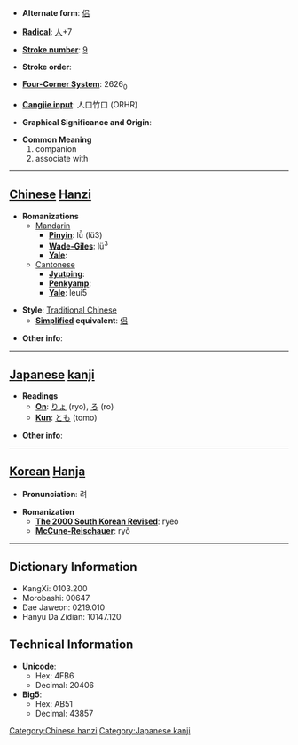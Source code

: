 * '''Alternate form''': [[侣]]

* '''[[Wiktionary:Chinese radical index| Radical]]''': [[Wiktionary:Chinese radical index 人|人]]+7

* '''[[Wiktionary:Chinese total strokes index|Stroke number]]''': [[Wiktionary:Chinese total strokes index 9|9]]

* '''Stroke order''': 

* '''[[Wiktionary:Chinese four corner index|Four-Corner System]]''': 2626<sub>0</sub>

* '''[[Wiktionary:Chinese Cangjie index|Cangjie input]]''': 人口竹口 (ORHR)

* '''Graphical Significance and Origin''': 

* '''Common Meaning'''
*#companion
*# associate with


----

== [[Chinese]] [[Hanzi]] ==

* '''Romanizations'''
** [[Mandarin]]
*** '''[[Pinyin]]''': lǚ (lü3)
*** '''[[Wade-Giles]]''': lü<sup>3</sup>
*** '''[[Yale]]''': 
**[[Cantonese]]
***'''[[Jyutping]]''':
***'''[[Penkyamp]]''': 
***'''[[Yale]]''': leui5

* '''Style''': [[Traditional Chinese]] 
** '''[[Simplified Chinese|Simplified]] equivalent''': [[侣]]

* '''Other info''': 

----

== [[Japanese]] [[kanji]] ==

* '''Readings'''
** '''[[On]]''': [[りょ]] (ryo), [[ろ]] (ro)
** '''[[Kun]]''': [[とも]] (tomo)

* '''Other info''':  

----

== [[Korean]] [[Hanja]] ==

* '''Pronunciation''': 려

* '''Romanization'''
** '''[[The 2000 South Korean Revised Romanization|The 2000 South Korean Revised]]''': ryeo
** '''[[McCune-Reischauer]]''': ryŏ

----

== Dictionary Information ==

* KangXi: 0103.200
* Morobashi: 00647
* Dae Jaweon: 0219.010
* Hanyu Da Zidian: 10147.120

== Technical Information ==

* '''Unicode''':
** Hex: 4FB6
** Decimal: 20406
* '''Big5''':
** Hex: AB51
** Decimal: 43857

[[Category:Chinese hanzi]]
[[Category:Japanese kanji]]